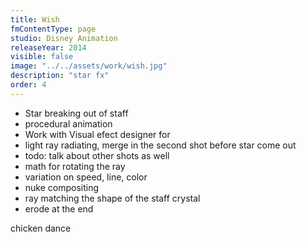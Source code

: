 ```yaml
---
title: Wish
fmContentType: page
studio: Disney Animation
releaseYear: 2014
visible: false
image: "../../assets/work/wish.jpg"
description: "star fx"
order: 4
---
```



  - Star breaking out of staff
  - procedural animation 
  - Work with Visual efect designer for 
  - light ray radiating, merge in the second shot before star come out
  - todo: talk about other shots as well
  - math for rotating the ray
  - variation on speed, line, color
  - nuke compositing
  - ray matching the shape of the staff crystal
  - erode at the end


  chicken dance
